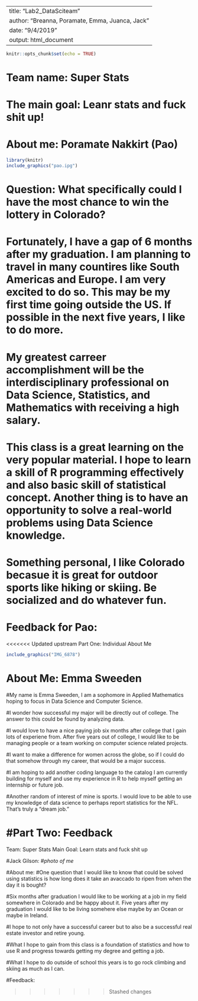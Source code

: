 ---
title: "Lab2_DataSciteam"
author: "Breanna, Poramate, Emma, Juanca, Jack"
date: "9/4/2019"
output: html_document
------

```{r setup, include=FALSE}
knitr::opts_chunk$set(echo = TRUE)
```
# Team name: Super Stats
# The main goal: Leanr stats and fuck shit up!

# About me: Poramate Nakkirt (Pao)
```{r}
library(knitr)
include_graphics("pao.ipg")
```
# Question:  What specifically could I have the most chance to win the lottery in Colorado? 
# Fortunately, I have a gap of 6 months after my graduation. I am planning to travel in many countires like South Americas and Europe. I am very excited to do so. This may be my first time going outside the US. If possible in the next five years, I like to do more. 
# My greatest carreer accomplishment will be the interdisciplinary professional on Data Science, Statistics, and Mathematics with receiving a high salary. 
# This class is a great learning on the very popular material. I hope to learn a skill of R programming effectively and also basic skill of statistical concept. Another thing is to have an opportunity to solve a real-world problems using Data Science knowledge.
# Something personal, I like Colorado becasue it is great for outdoor sports like hiking or skiing. Be socialized and do whatever fun. 
# Feedback for Pao:

<<<<<<< Updated upstream
Part One: Individual About Me

```{r}
include_graphics("IMG_6878")
```
# About Me: Emma Sweeden

#My name is Emma Sweeden, I am a sophomore in Applied Mathematics hoping to focus in Data Science and Computer Science.

#I wonder how successful my major will be directly out of college. The answer to this could be found by analyzing data.

#I would love to have a nice paying job six months after college that I gain lots of experiene from.  After five years out of college, I would like to be managing people or a team working on computer science related projects. 

#I want to make a difference for women across the globe, so if I could do that somehow through my career, that would be a major success.

#I am hoping to add another coding language to the catalog I am currently building for myself and use my experience in R to help myself getting an internship or future job.  

#Another random of interest of mine is sports.  I would love to be able to use my knowledge of data science to perhaps report statistics for the NFL.  That's truly a "dream job."

#Part Two: Feedback
=======
Team:  Super Stats
Main Goal: Learn stats and fuck shit up



#Jack Gilson:
#*photo of me*

#About me:
#One question that I would like to know that could be solved using statistics is how long does it take an avaccado to ripen from when the day it is bought?

#Six months after graduation I would like to be working at a job in my field somewhere in Colorado and be happy about it. Five years after my graduation I would like to be living somehere else maybe by an Ocean or maybe in Ireland.

#I hope to not only have a successful career but to also be a successful real estate investor and retire young.

#What I hope to gain from this class is a foundation of statistics and how to use R and progress towards getting my degree and getting a job.

#What I hope to do outside of school this years is to go rock climbing and skiing as much as I can.

#Feedback:





>>>>>>> Stashed changes
